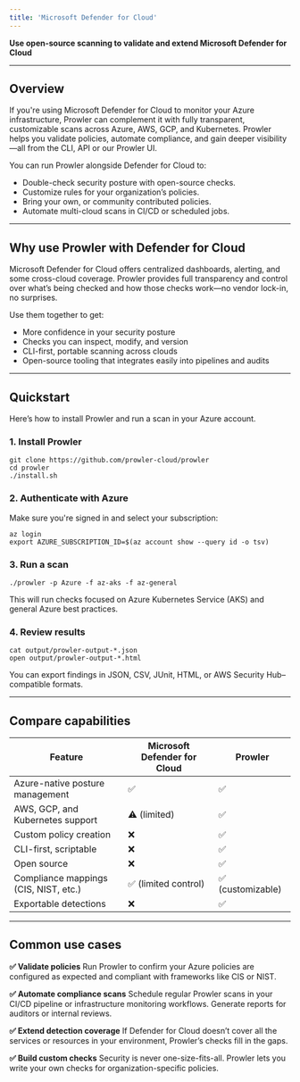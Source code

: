 ```yaml
---
title: 'Microsoft Defender for Cloud'
---
```


**Use open-source scanning to validate and extend Microsoft Defender for Cloud**

---

## **Overview**

If you're using Microsoft Defender for Cloud to monitor your Azure infrastructure, Prowler can complement it with fully transparent, customizable scans across Azure, AWS, GCP, and Kubernetes. Prowler helps you validate policies, automate compliance, and gain deeper visibility—all from the CLI, API or our Prowler UI.

You can run Prowler alongside Defender for Cloud to:

* Double-check security posture with open-source checks.
* Customize rules for your organization’s policies.
* Bring your own, or community contributed policies.
* Automate multi-cloud scans in CI/CD or scheduled jobs.

---

## **Why use Prowler with Defender for Cloud**

Microsoft Defender for Cloud offers centralized dashboards, alerting, and some cross-cloud coverage. Prowler provides full transparency and control over what’s being checked and how those checks work—no vendor lock-in, no surprises.

Use them together to get:

* More confidence in your security posture
* Checks you can inspect, modify, and version
* CLI-first, portable scanning across clouds
* Open-source tooling that integrates easily into pipelines and audits

---

## **Quickstart**

Here’s how to install Prowler and run a scan in your Azure account.

### **1\. Install Prowler**

```
git clone https://github.com/prowler-cloud/prowler
cd prowler
./install.sh
```

### **2\. Authenticate with Azure**

Make sure you're signed in and select your subscription:

```
az login
export AZURE_SUBSCRIPTION_ID=$(az account show --query id -o tsv)
```

### **3\. Run a scan**

```
./prowler -p Azure -f az-aks -f az-general
```

This will run checks focused on Azure Kubernetes Service (AKS) and general Azure best practices.

### **4\. Review results**

```
cat output/prowler-output-*.json
open output/prowler-output-*.html
```

You can export findings in JSON, CSV, JUnit, HTML, or AWS Security Hub–compatible formats.

---

## **Compare capabilities**

| Feature | Microsoft Defender for Cloud | Prowler |
| ----- | ----- | ----- |
| Azure-native posture management | ✅ | ✅ |
| AWS, GCP, and Kubernetes support | ⚠️ (limited) | ✅ |
| Custom policy creation | ❌ | ✅ |
| CLI-first, scriptable | ❌ | ✅ |
| Open source | ❌ | ✅ |
| Compliance mappings (CIS, NIST, etc.) | ✅ (limited control) | ✅ (customizable) |
| Exportable detections | ❌ | ✅ |

---

## **Common use cases**

**✅ Validate policies**
 Run Prowler to confirm your Azure policies are configured as expected and compliant with frameworks like CIS or NIST.

**✅ Automate compliance scans**
 Schedule regular Prowler scans in your CI/CD pipeline or infrastructure monitoring workflows. Generate reports for auditors or internal reviews.

**✅ Extend detection coverage**
 If Defender for Cloud doesn’t cover all the services or resources in your environment, Prowler’s checks fill in the gaps.

**✅ Build custom checks**
 Security is never one-size-fits-all. Prowler lets you write your own checks for organization-specific policies.

